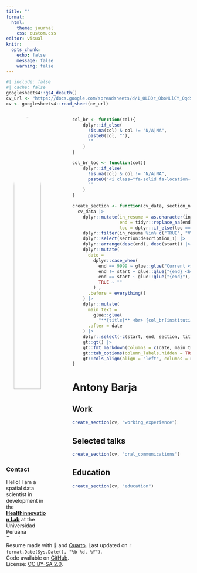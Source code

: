 ```yaml
---
title: ""
format: 
  html:
    theme: journal
    css: custom.css
editor: visual
knitr:
  opts_chunk: 
    echo: false
    message: false
    warning: false
---
```


```r
#| include: false
#| cache: false
googlesheets4::gs4_deauth()
cv_url <- "https://docs.google.com/spreadsheets/d/1_OLB0r_0boMLlCY_0qdS48KsCTmOpTeKKeiLPleVDTA/edit#gid=1060177346"
cv <- googlesheets4::read_sheet(cv_url)
```

<!-- Sidebar -->

::: columns
::: {.column .aside width="25%"}
<center>

<a href='https://ambarja.github.io' target='_blank'> ![](https://avatars.githubusercontent.com/u/23284899?v=4){width="80%" style="border-radius: 50%;"}

</center>

</a>

### Contact

<center>

<span style="font-size: 1.5em;"> <a href='https://ambarja.github.io' target='_blank'><i class="fa fa-home"></i></a> <a href='https://github.com/ambarja' target='_blank'><i class="fa-brands fa-github"></i></a> <a href='mailto:antonymarcosbarja@gmail.com'><i class="fa fa-envelope"></i></a> <a href='https://twitter.com/antony_barja' target='_blank'><i class="fa-brands fa-twitter"></i></a> <a href='' target='_blank'><i class="fab fa-discord"></i></a>

</center>

</span>

Hello! I am a spatial data scientist in development in the [**Healthinnovation Lab**](https://www.innovalab.info/) at the Universidad Peruana Cayetano Heredia - Peru. 
I am currently a GIS analyst and developer.
My work environment involves spatial data analysis and spatio-temporal modeling with focus on spatial epidemiology.
My main skills are the use of different free and open source geographic information technologies.


### Languages

**Spanish:** Native <br> **English:** Learning

### Software

<i class="fas fa-box-open"></i> [Package {rgee} - Available on CRAN](https://r-spatial.github.io/rgee/) - Co-Author.

<i class="fas fa-box-open"></i> [Package {innovar}](https://healthinnovation.github.io/innovar/) - Author, maintainer.

### Skills

<i class="fa-solid fa-q"></i> `QGIS` <br> <i class="fab fa-r-project"></i> `R` <br> <i class="fa-brands fa-google"></i> `EarthEngine` <br> <i class="fa-solid fa-terminal"></i> `Bash` <br> <i class="fa-solid fa-database"></i> `PostgreSQL` <br> <i class="fa-brands fa-linux"></i> `Linux` <br> <i class="fa-brands fa-python"></i>`python` <br> <i class="fab fa-html5"></i> `HTML` <br> <i class="fab fa-css3-alt"></i> `CSS` <br> <i class="fa-brands fa-js"></i> `Js` <br> <i class="fab fa-markdown"></i> `Markdown` <br> <i class="fas fa-code-branch"></i> `Git` <br> <i class="fab fa-github"></i> `GitHub` <br>
:::

::: {.column width="5%"}
:::

::: {.column width="70%"}
<!-- Functions -->

```r
col_br <- function(col){
    dplyr::if_else(
      !is.na(col) & col != "N/A|NA", 
      paste0(col, ""),
      ""
    )
}

col_br_loc <- function(col){
    dplyr::if_else(
      !is.na(col) & col != "N/A|NA", 
      paste0('<i class="fa-solid fa-location-dot"></i> ', col),
      ""
    )
}

create_section <- function(cv_data, section_name){
  cv_data |>
    dplyr::mutate(in_resume = as.character(in_resume),
                  end = tidyr::replace_na(end, 9999),
                  loc = dplyr::if_else(loc == "Online", NA_character_, loc)) |>
    dplyr::filter(in_resume %in% c("TRUE", "VERDADEIRO"), section == section_name) |>
    dplyr::select(section:description_1) |>
    dplyr::arrange(desc(end), desc(start)) |>
    dplyr::mutate(
      date =
        dplyr::case_when(
          end == 9999 ~ glue::glue("Current <br> | <br> {start}"),
          end != start ~ glue::glue("{end} <br> | <br> {start}"),
          end == start ~ glue::glue("{end}"),
          TRUE ~ ""
        ) ,
      .before = everything()
    ) |>
    dplyr::mutate(
      main_text =
        glue::glue(
          "**{title}** <br> {col_br(institution)} {col_br(description_1)} {col_br_loc(loc)}"),
      .after = date
    ) |>
    dplyr::select(-c(start, end, section, title, institution, loc, description_1)) |>
    gt::gt() |>
    gt::fmt_markdown(columns = c(date, main_text)) |> 
    gt::tab_options(column_labels.hidden = TRUE, table.width = gt::pct(100)) |> 
    gt::cols_align(align = "left", columns = main_text)
}
```

<!-- Main content -->

# Antony Barja

## <i class="fa-solid fa-suitcase"></i> Work

```r
create_section(cv, "working_experience")
```

## <i class="fa-solid fa-chalkboard-user"></i> Selected talks

```r
create_section(cv, "oral_communications")
```

## <i class="fa-solid fa-graduation-cap"></i> Education

```r
create_section(cv, "education")
```
:::
:::

<!-- footer -->

<p class="footer">

Resume made with 💜 and [Quarto](https://quarto.org/). Last updated on `r format.Date(Sys.Date(), "%b %d, %Y")`. <br> Code available on <i class="fa-brands fa-github"></i> [GitHub](https://github.com/ambarja/Resume). <br>License: [CC BY-SA 2.0](https://creativecommons.org/licenses/by-sa/2.0/).

</p>

```{=html}
<script src="https://kit.fontawesome.com/1bb720cc6f.js" crossorigin="anonymous"></script>
```

